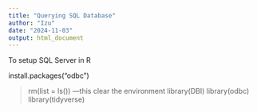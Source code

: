 ```yaml
---
title: "Querying SQL Database"
author: "Izu"
date: "2024-11-03"
output: html_document
---
```


To setup SQL Server in R

install.packages("odbc")

> rm(list = ls())  ---this clear the environment 
> library(DBI)
> library(odbc)
>library(tidyverse)


